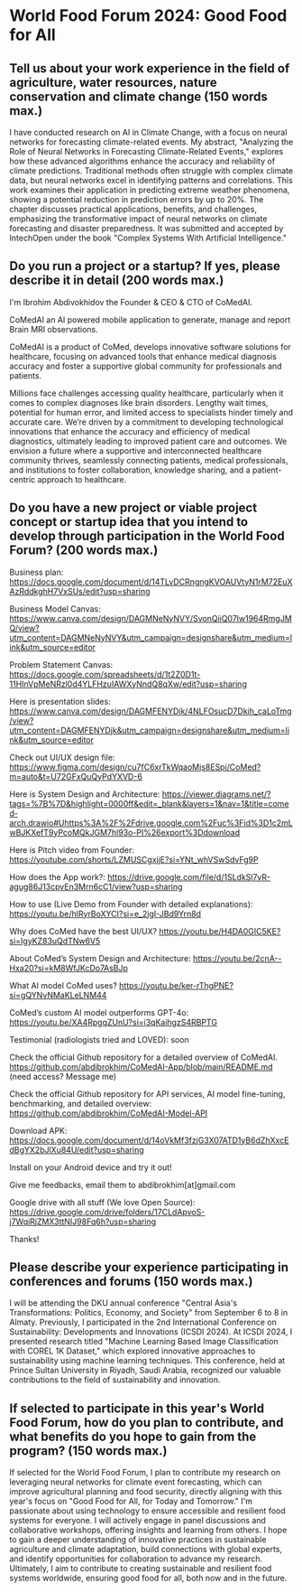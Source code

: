 
# World Food Forum 2024: Good Food for All

## Tell us about your work experience in the field of agriculture, water resources, nature conservation and climate change (150 words max.)

I have conducted research on AI in Climate Change, with a focus on neural networks for forecasting climate-related events. My abstract, "Analyzing the Role of Neural Networks in Forecasting Climate-Related Events," explores how these advanced algorithms enhance the accuracy and reliability of climate predictions. Traditional methods often struggle with complex climate data, but neural networks excel in identifying patterns and correlations. This work examines their application in predicting extreme weather phenomena, showing a potential reduction in prediction errors by up to 20%. The chapter discusses practical applications, benefits, and challenges, emphasizing the transformative impact of neural networks on climate forecasting and disaster preparedness. It was submitted and accepted by IntechOpen under the book "Complex Systems With Artificial Intelligence."



## Do you run a project or a startup? If yes, please describe it in detail (200 words max.)

I'm Ibrohim Abdivokhidov the Founder & CEO & CTO of CoMedAI.

CoMedAI an AI powered mobile application to generate, manage and report Brain MRI observations.

CoMedAI is a product of CoMed, develops innovative software solutions for healthcare, focusing on advanced tools that enhance medical diagnosis accuracy and foster a supportive global community for professionals and patients.

Millions face challenges accessing quality healthcare, particularly when it comes to complex diagnoses like brain disorders. Lengthy wait times, potential for human error, and limited access to specialists hinder timely and accurate care. We’re driven by a commitment to developing technological innovations that enhance the accuracy and efficiency of medical diagnostics, ultimately leading to improved patient care and outcomes. We envision a future where a supportive and interconnected healthcare community thrives, seamlessly connecting patients, medical professionals, and institutions to foster collaboration, knowledge sharing, and a patient-centric approach to healthcare.



## Do you have a new project or viable project concept or startup idea that you intend to develop through participation in the World Food Forum? (200 words max.)

Business plan:
https://docs.google.com/document/d/14TLvDCRngngKVOAUVtyN1rM72EuXAzRddkghH7VxSUs/edit?usp=sharing 

Business Model Canvas:
https://www.canva.com/design/DAGMNeNyNVY/SvonQiiQ07lw1964RmgJMQ/view?utm_content=DAGMNeNyNVY&utm_campaign=designshare&utm_medium=link&utm_source=editor 

Problem Statement Canvas: https://docs.google.com/spreadsheets/d/1t2Z0D1t-11HInVpMeNRzl0d4YLFHzuIAWXyNndQ8qXw/edit?usp=sharing 

Here is presentation slides:
https://www.canva.com/design/DAGMFENYDjk/4NLFOsucD7Dkih_caLoTmg/view?utm_content=DAGMFENYDjk&utm_campaign=designshare&utm_medium=link&utm_source=editor 

Check out UI/UX design file:
https://www.figma.com/design/cu7fC6xrTkWqaoMjs8ESpi/CoMed?m=auto&t=U72GFxQuQyPdYXVD-6 

Here is System Design and Architecture: 
https://viewer.diagrams.net/?tags=%7B%7D&highlight=0000ff&edit=_blank&layers=1&nav=1&title=comed-arch.drawio#Uhttps%3A%2F%2Fdrive.google.com%2Fuc%3Fid%3D1c2mLwBJKXefT9yPcoMQkJGM7hl93o-PI%26export%3Ddownload 

Here is Pitch video from Founder:
https://youtube.com/shorts/LZMUSCgxjjE?si=YNt_whVSwSdvFg9P 

How does the App work?:
https://drive.google.com/file/d/1SLdkSl7yR-agug86J13cpvEn3Mrn6cC1/view?usp=sharing 

How to use (Live Demo from Founder with detailed explanations):
https://youtu.be/hlRyrBoXYCI?si=e_2jgI-JBd9Yrn8d 

Why does CoMed have the best UI/UX?
https://youtu.be/H4DA0GIC5KE?si=IgyKZ83uQdTNw6V5 

About CoMed’s System Design and Architecture:
https://youtu.be/2cnA--Hxa20?si=kM8WfJKcDo7AsBJp 

What AI model CoMed uses?
https://youtu.be/ker-rThgPNE?si=gQYNvNMaKLeLNM44 

CoMed’s custom AI model outperforms GPT-4o:
https://youtu.be/XA4RpgqZUnU?si=i3qKaihgzS4RBPTG 

Testimonial (radiologists tried and LOVED):
soon

Check the official Github repository for a detailed overview of CoMedAI.
https://github.com/abdibrokhim/CoMedAI-App/blob/main/README.md 
(need access? Message me)

Check the official Github repository for API services, AI model fine-tuning, benchmarking, and detailed overview:
https://github.com/abdibrokhim/CoMedAI-Model-API 

Download APK:
https://docs.google.com/document/d/14oVkMf3fzjG3X07ATD1yB6dZhXxcEdBgYX2bJlXu84U/edit?usp=sharing 

Install on your Android device and try it out!

Give me feedbacks, email them to abdibrokhim[at]gmail.com

Google drive with all stuff (We love Open Source):
https://drive.google.com/drive/folders/17CLdApvoS-j7WqiRjZMX3ttNIJ98Fq6h?usp=sharing 

Thanks!



## Please describe your experience participating in conferences and forums (150 words max.)

I will be attending the DKU annual conference "Central Asia's Transformations: Politics, Economy, and Society" from September 6 to 8 in Almaty. Previously, I participated in the 2nd International Conference on Sustainability: Developments and Innovations (ICSDI 2024). At ICSDI 2024, I presented research titled "Machine Learning Based Image Classification with COREL 1K Dataset," which explored innovative approaches to sustainability using machine learning techniques. This conference, held at Prince Sultan University in Riyadh, Saudi Arabia, recognized our valuable contributions to the field of sustainability and innovation.



## If selected to participate in this year's World Food Forum, how do you plan to contribute, and what benefits do you hope to gain from the program? (150 words max.)

If selected for the World Food Forum, I plan to contribute my research on leveraging neural networks for climate event forecasting, which can improve agricultural planning and food security, directly aligning with this year's focus on "Good Food for All, for Today and Tomorrow." I'm passionate about using technology to ensure accessible and resilient food systems for everyone. I will actively engage in panel discussions and collaborative workshops, offering insights and learning from others. I hope to gain a deeper understanding of innovative practices in sustainable agriculture and climate adaptation, build connections with global experts, and identify opportunities for collaboration to advance my research. Ultimately, I aim to contribute to creating sustainable and resilient food systems worldwide, ensuring good food for all, both now and in the future.
